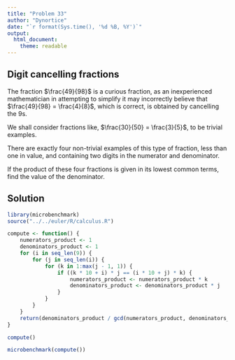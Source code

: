 ```yaml
---
title: "Problem 33"
author: "Dynortice"
date: "`r format(Sys.time(), '%d %B, %Y')`"
output:
  html_document:
    theme: readable
---
```

## Digit cancelling fractions

The fraction $\frac{49}{98}$ is a curious fraction, as an inexperienced mathematician in attempting to simplify it may incorrectly believe that $\frac{49}{98} = \frac{4}{8}$, which is correct, is obtained by cancelling the $9$s.

We shall consider fractions like, $\frac{30}{50} = \frac{3}{5}$, to be trivial examples.

There are exactly four non-trivial examples of this type of fraction, less than one in value, and containing two digits in the numerator and denominator.

If the product of these four fractions is given in its lowest common terms, find the value of the denominator.

## Solution
```r
library(microbenchmark)
source("../../euler/R/calculus.R")
```
```r
compute <- function() {
    numerators_product <- 1
    denominators_product <- 1
    for (i in seq_len(9)) {
        for (j in seq_len(i)) {
            for (k in 1:max(j - 1, 1)) {
                if ((k * 10 + i) * j == (i * 10 + j) * k) {
                    numerators_product <- numerators_product * k
                    denominators_product <- denominators_product * j
                }
            }
        }
    }
    return(denominators_product / gcd(numerators_product, denominators_product))
}
```
```r
compute()
```
```r
microbenchmark(compute())
```

